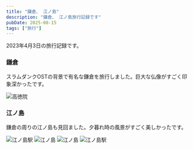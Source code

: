 ```yaml
---
title: "鎌倉、 江ノ島"
description: "鎌倉、 江ノ島旅行記録です"
pubDate: 2025-08-15
tags: ["旅行"]
---
```



2023年4月3日の旅行記録です。

### 鎌倉

スラムダンクOSTの背景で有名な鎌倉を旅行しました。巨大な仏像がすごく印象深かったです。

<img src={kotokuin.src} className="mx-auto w-full max-w-[500px]" alt="高徳院" />

### 江ノ島

鎌倉の周りの江ノ島も見回ました。夕暮れ時の風景がすごく美しかったです。

<img src={enoshima1.src} className="mx-auto w-full max-w-[500px]" alt="江ノ島駅" />
<img src={enoshima2.src} className="mx-auto w-full max-w-[500px]" alt="江ノ島" />
<img src={enoshima3.src} className="mx-auto w-full max-w-[500px]" alt="江ノ島" />
<img src={enoshima4.src} className="mx-auto w-full max-w-[500px]" alt="江ノ島駅" />
